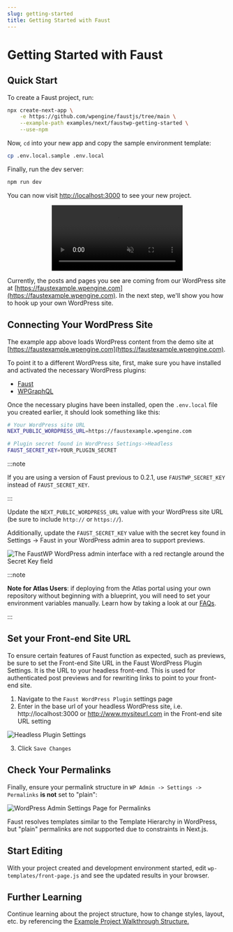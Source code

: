 ```yaml
---
slug: getting-started
title: Getting Started with Faust
---
```


# Getting Started with Faust

## Quick Start

To create a Faust project, run:

```bash
npx create-next-app \
    -e https://github.com/wpengine/faustjs/tree/main \
    --example-path examples/next/faustwp-getting-started \
    --use-npm
```

Now, `cd` into your new app and copy the sample environment template:

```bash
cp .env.local.sample .env.local
```

Finally, run the dev server:

```bash
npm run dev
```

You can now visit [http://localhost:3000](http://localhost:3000) to see your new project.

<p align="center">
  <video
    src="/docs/video/next/getting-started-next-example.mp4"
    muted
    autoPlay
    playsInline
    controls
    loop
  />
</p>

Currently, the posts and pages you see are coming from our WordPress site at [https://faustexample.wpengine.com](https://faustexample.wpengine.com). In the next step, we'll show you how to hook up your own WordPress site.

## Connecting Your WordPress Site

The example app above loads WordPress content from the demo site at [https://faustexample.wpengine.com](https://faustexample.wpengine.com).

To point it to a different WordPress site, first, make sure you have installed and activated the necessary WordPress plugins:

- [Faust](https://wordpress.org/plugins/faustwp/)
- [WPGraphQL](https://wordpress.org/plugins/wp-graphql/)

Once the necessary plugins have been installed, open the `.env.local` file you created earlier, it should look something like this:

```bash
# Your WordPress site URL
NEXT_PUBLIC_WORDPRESS_URL=https://faustexample.wpengine.com

# Plugin secret found in WordPress Settings->Headless
FAUST_SECRET_KEY=YOUR_PLUGIN_SECRET
```

:::note

If you are using a version of Faust previous to 0.2.1, use `FAUSTWP_SECRET_KEY` instead of `FAUST_SECRET_KEY`.

:::

Update the `NEXT_PUBLIC_WORDPRESS_URL` value with your WordPress site URL (be sure to include `http://` or `https://`).

Additionally, update the `FAUST_SECRET_KEY` value with the secret key found in Settings → Faust in your WordPress admin area to support previews.

<img
  src="/docs/img/headless-admin-secret.png"
  alt="The FaustWP WordPress admin interface with a red rectangle around the Secret Key field"
/>

:::note

**Note for Atlas Users**: if deploying from the Atlas portal using your own repository without beginning with a blueprint, you will need to set your environment variables manually. Learn how by taking a look at our [FAQs](/docs/faq).

:::

## Set your Front-end Site URL

To ensure certain features of Faust function as expected, such as previews, be sure to set the Front-end Site URL in the Faust WordPress Plugin Settings. It is the URL to your headless front-end. This is used for authenticated post previews and for rewriting links to point to your front-end site.

1. Navigate to the `Faust WordPress Plugin` settings page
2. Enter in the base url of your headless WordPress site, i.e. http://localhost:3000 or http://www.mysiteurl.com in the Front-end site URL setting

<img
  src="/docs/img/frontend-site-url-settings.png"
  alt="Headless Plugin Settings"
/>

3. Click `Save Changes`


## Check Your Permalinks

Finally, ensure your permalink structure in `WP Admin -> Settings -> Permalinks` **is not** set to "plain":

<img
  src="/docs/img/permalinks.png"
  alt="WordPress Admin Settings Page for Permalinks"
/>

Faust resolves templates similar to the Template Hierarchy in WordPress, but "plain" permalinks are not supported due to constraints in Next.js.

## Start Editing

With your project created and development environment started, edit `wp-templates/front-page.js` and see the updated results in your browser.

## Further Learning

Continue learning about the project structure, how to change styles, layout, etc. by referencing the [Example Project Walkthrough Structure.](/docs/next/guides/project-walkthrough)
